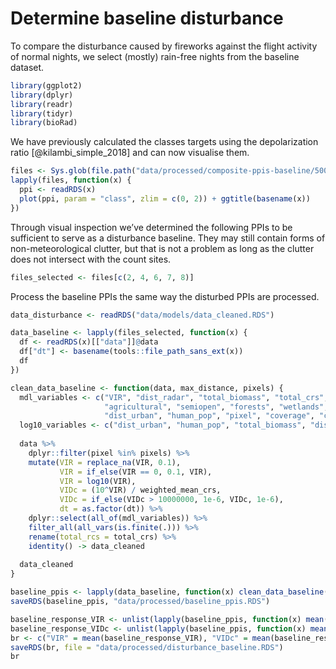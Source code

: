 # Determine baseline disturbance

To compare the disturbance caused by fireworks against the flight activity of normal nights, we select (mostly) rain-free nights from the baseline dataset.

```r
library(ggplot2)
library(dplyr)
library(readr)
library(tidyr)
library(bioRad)
```

We have previously calculated the classes targets using the depolarization ratio [@kilambi_simple_2018] and can now visualise them.

```r
files <- Sys.glob(file.path("data/processed/composite-ppis-baseline/500m", "*"))
lapply(files, function(x) {
  ppi <- readRDS(x)
  plot(ppi, param = "class", zlim = c(0, 2)) + ggtitle(basename(x))
})
```

Through visual inspection we've determined the following PPIs to be sufficient to serve as a disturbance baseline. They may still contain forms of non-meteorological clutter, but that is not a problem as long as the clutter does not intersect with the count sites.

```r
files_selected <- files[c(2, 4, 6, 7, 8)]
```

Process the baseline PPIs the same way the disturbed PPIs are processed.

```r
data_disturbance <- readRDS("data/models/data_cleaned.RDS")

data_baseline <- lapply(files_selected, function(x) {
  df <- readRDS(x)[["data"]]@data
  df["dt"] <- basename(tools::file_path_sans_ext(x))
  df
})

clean_data_baseline <- function(data, max_distance, pixels) {
  mdl_variables <- c("VIR", "dist_radar", "total_biomass", "total_crs",
                     "agricultural", "semiopen", "forests", "wetlands", "waterbodies", "urban",
                     "dist_urban", "human_pop", "pixel", "coverage", "class", "x", "y", "dt", "VIDc")
  log10_variables <- c("dist_urban", "human_pop", "total_biomass", "dist_urban")
  
  data %>%
    dplyr::filter(pixel %in% pixels) %>%
    mutate(VIR = replace_na(VIR, 0.1),
           VIR = if_else(VIR == 0, 0.1, VIR),
           VIR = log10(VIR),
           VIDc = (10^VIR) / weighted_mean_crs,
           VIDc = if_else(VIDc > 10000000, 1e-6, VIDc, 1e-6),
           dt = as.factor(dt)) %>%
    dplyr::select(all_of(mdl_variables)) %>%
    filter_all(all_vars(is.finite(.))) %>%
    rename(total_rcs = total_crs) %>%
    identity() -> data_cleaned
  
  data_cleaned
}

baseline_ppis <- lapply(data_baseline, function(x) clean_data_baseline(x, 66000, data_disturbance$pixel))
saveRDS(baseline_ppis, "data/processed/baseline_ppis.RDS")
```

```r
baseline_response_VIR <- unlist(lapply(baseline_ppis, function(x) mean(x$VIR)))
baseline_response_VIDc <- unlist(lapply(baseline_ppis, function(x) mean(x$VIDc)))
br <- c("VIR" = mean(baseline_response_VIR), "VIDc" = mean(baseline_response_VIDc))
saveRDS(br, file = "data/processed/disturbance_baseline.RDS")
br
```
